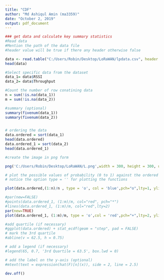 ```yaml
---
title: "CDF"
author: "Md Ashiqul Amin (ma3359)"
date: "October 2, 2019"
output: pdf_document
---
```


```r


### get data and calculate key summary statistics
#Read data
#Mention the path of the data file
#header value will be true if there any header otherwise false

data <- read.table("C:/Users/Robin/Desktop/LoRaWAN/lpdata.csv", header = TRUE, sep = ",")
head(data)

#Select specific data from the dataset
data_1= data$RSSI
data_2= data$Throughput

#Count the number of row conatining data
n = sum(!is.na(data_1))
m = sum(!is.na(data_2))

#summary (optional)
summary(fivenum(data_1))
summary(fivenum(data_2))


# ordering the data
data.ordered = sort(data_1)
head(data.ordered)
data.ordered_1 = sort(data_2)
head(data.ordered_1)

#create the image in png form

png('C:/Users/Robin/Desktop/LoRaWAN/L.png',width = 300, height = 300, units = "px", bg = "white")

# plot the possible values of probability (0 to 1) against the ordered data 
# notice the option type = '' for plotting the functions

plot(data.ordered,(1:n)/n , type = 'o', col = 'blue',pch="o",lty=1, ylim = c(0, 1), xlab = 'RSSI(dBm, 50)', ylab = 'CDF', main = 'Empirical Cumluative Distribution')

#par(new=FALSE)
#points(data.ordered_1, (1:m)/m, col="red", pch="*")
#lines(data.ordered_1, (1:m)/m, col="red",lty=2)
par(new=TRUE)
plot(data.ordered_1, (1:m)/m, type = 'o',col = 'red',pch="+",lty=2, ylim = c(0, 1))

#add quartile (if necessary)
#ggplot(data.ordered) + stat_ecdf(geom = "step", pad = FALSE)
# mark the 3rd quartile
#abline(v = 62.5, h = 0.75)

# add a legend (if necessary)
#legend(65, 0.7, '3rd Quartile = 63.5', box.lwd = 0)

# add the label on the y-axis (optional)
#mtext(text = expression(hat(F)[n](x)), side = 2, line = 2.5)

dev.off()


```


